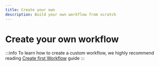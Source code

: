 ```yaml
---
title: Create your own
description: Build your own workflow from scratch
---
```


# Create your own workflow

:::info
To learn how to create a custom workflow, we highly recommend reading [Create first Workflow](/docs/guides/create-first-workflow) guide
:::
